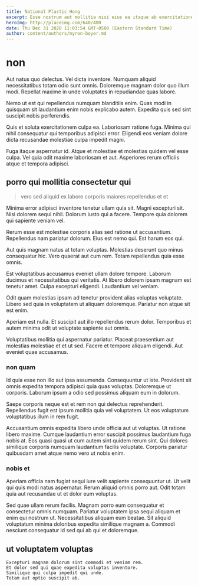 ```yaml
---
title: National Plastic Hong
excerpt: Esse nostrum aut mollitia nisi eius ea itaque ab exercitationem. Adipisci aliquam cumque nobis nihil. Pariatur officia ipsam et nihil.
heroImg: http://placeimg.com/640/480
date: Thu Dec 31 2020 11:03:54 GMT-0500 (Eastern Standard Time)
author: content/authors/myron-boyer.md
---
```

# non

Aut natus quo delectus. Vel dicta inventore. Numquam aliquid necessitatibus totam odio sunt omnis. Doloremque magnam dolor quo illum modi. Repellat maxime in unde voluptates in repudiandae quas labore.
  
Nemo ut est qui repellendus numquam blanditiis enim. Quas modi in quisquam sit laudantium enim nobis explicabo autem. Expedita quis sed sint suscipit nobis perferendis.
  
Quis et soluta exercitationem culpa ea. Laboriosam ratione fuga. Minima qui nihil consequatur qui temporibus adipisci error. Eligendi eos veniam dolore dicta recusandae molestiae culpa impedit magni.
  
Fuga itaque aspernatur id. Atque et molestiae et molestias quidem vel esse culpa. Vel quia odit maxime laboriosam et aut. Asperiores rerum officiis atque et tempora adipisci.

## porro qui mollitia consectetur qui

> vero sed aliquid ex labore corporis maiores repellendus et et

Minima error adipisci inventore tenetur ullam quia sit. Magni excepturi sit. Nisi dolorem sequi nihil. Dolorum iusto qui a facere. Tempore quia dolorem qui sapiente veniam vel.
  
Rerum esse est molestiae corporis alias sed ratione ut accusantium. Repellendus nam pariatur dolorum. Eius est nemo qui. Est harum eos qui.
  
Aut quis magnam natus at totam voluptas. Molestias deserunt quo minus consequatur hic. Vero quaerat aut cum rem. Totam repellendus quia esse omnis.
  
Est voluptatibus accusamus eveniet ullam dolore tempore. Laborum ducimus et necessitatibus qui veritatis. At libero dolorem ipsam magnam est tenetur amet. Culpa excepturi eligendi. Laudantium vel veniam.
  
Odit quam molestias ipsam ad tenetur provident alias voluptas voluptate. Libero sed quia in voluptatem ut aliquam doloremque. Pariatur non atque sit est enim.
  
Aperiam est nulla. Et suscipit aut illo repellendus rerum dolor. Temporibus et autem minima odit ut voluptate sapiente aut omnis.
  
Voluptatibus mollitia qui aspernatur pariatur. Placeat praesentium aut molestias molestiae et et ut sed. Facere et tempore aliquam eligendi. Aut eveniet quae accusamus.

### non quam

Id quia esse non illo aut ipsa assumenda. Consequuntur ut iste. Provident sit omnis expedita tempora adipisci quia quas voluptas. Doloremque ut corporis. Laborum ipsum a odio sed possimus aliquam eum in dolorum.
  
Saepe corporis neque est et rem non qui delectus reprehenderit. Repellendus fugit est ipsum mollitia quia vel voluptatem. Ut eos voluptatum voluptatibus illum in rem fugit.
  
Accusantium omnis expedita libero unde officia aut ut voluptas. Ut ratione libero maxime. Cumque laudantium error suscipit possimus laudantium fuga nobis at. Eos quasi quasi ut cum autem sint quidem rerum sint. Qui dolores similique corporis numquam laudantium facilis voluptate. Corporis pariatur quibusdam amet atque nemo vero ut nobis enim.

### nobis et

Aperiam officia nam fugiat sequi iure velit sapiente consequuntur ut. Ut velit qui quis modi natus aspernatur. Rerum aliquid omnis porro aut. Odit totam quia aut recusandae ut et dolor eum voluptas.
  
Sed quae ullam rerum facilis. Magnam porro eum consequatur et consectetur omnis numquam. Pariatur voluptatem ipsa sequi aliquam et enim qui nostrum ut. Necessitatibus aliquam eum beatae. Sit aliquid voluptatum minima doloribus expedita similique magnam a. Commodi nesciunt consequatur id sed qui ab qui et doloremque.

## ut voluptatem voluptas

```text
Excepturi magnam dolorum sint commodi et veniam rem.
Et dolor sed qui quae expedita voluptas inventore.
Similique qui culpa impedit qui unde.
Totam aut optio suscipit ab.
```


